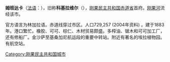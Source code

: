 {{城市
|代表图像=
|城市名称=姆班达卡
|外文名称={{lang|fr|Mbandaka}}
|国家=刚果民主共和国
|区=赤道省
|官方语言=[[林加拉语|林加拉语]]
|人口=729,257
|人口密度=1,585.34人每平方公里
|统计时间=2004年
|南北=南|纬度=0|纬分=3|纬秒=
|东西=东|经度=18|经分=16|经秒=
|地图档名=CD-Mbandaka.png
|大小=225px
}}
'''姆班达卡'''（[[法语|法语]]：'''{{lang|fr|Mbandaka}}'''），旧称'''科基拉维尔'''（{{lang|fr|Coquilhatville}}），[[刚果民主共和国|刚果民主共和国]][[赤道省|赤道省]]首府。[[刚果河|刚果河]]流经该市。

官方语言为林加拉语。赤道线穿过市区。人口729,257 (2004年资料) 。建于1883年。港口繁忙。橡胶、可可、棕仁、木材贸易颇盛。多榨油、锯木和可可加工厂，还有修船厂。金沙萨至基桑加尼航运段的重要中转站。附近有著名的埃拉植物园。有航空站。

{{Authority control}}
{{DRCongo-geo-stub}}
{{coord|display=title}}
[[Category:刚果民主共和国城市|Category:刚果民主共和国城市]]